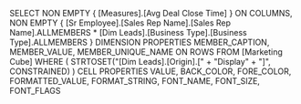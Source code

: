 SELECT
    NON EMPTY { [Measures].[Avg Deal Close Time] } ON COLUMNS,
    NON EMPTY {
        [Sr Employee].[Sales Rep Name].[Sales Rep Name].ALLMEMBERS *
        [Dim Leads].[Business Type].[Business Type].ALLMEMBERS
    } 
    DIMENSION PROPERTIES MEMBER_CAPTION, MEMBER_VALUE, MEMBER_UNIQUE_NAME 
    ON ROWS
FROM
    [Marketing Cube]
WHERE
    ( STRTOSET("[Dim Leads].[Origin].[" + "Display" + "]", CONSTRAINED) )
CELL PROPERTIES VALUE, BACK_COLOR, FORE_COLOR, FORMATTED_VALUE, FORMAT_STRING, FONT_NAME, FONT_SIZE, FONT_FLAGS